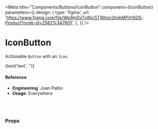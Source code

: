 
<Meta
  title="Components/Buttons/IconButton"
  component={IconButton}
  parameters={{
    design: {
      type: 'figma',
      url:
        'https://www.figma.com/file/Wp9mDxTvWicSTWtezj2ImkMP/HSDS-Product?node-id=2582%3A7601',
    },
  }}
/>

# IconButton

Actionable `Button` with an `Icon`.

<Canvas>
  <Story name="default">
    <IconButton
      icon={text('icon', 'search')}
      disabled={boolean('disabled', false)}
      filled={boolean('filled', false)}
      theme={select('theme', THEMES, THEMES[0])}
    >
      {text('text', '')}
    </IconButton>
  </Story>
</Canvas>

#### Reference

- **Engineering**: Juan Pablo
- **Usage**: Everywhere

<br />
<br />

### Props

<ArgsTable of={IconButton} />
